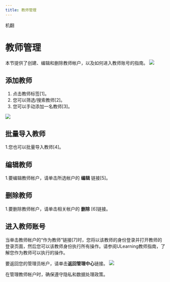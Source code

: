 ```yaml
---
title: 教师管理 
---
```



机翻
# 教师管理 

本节提供了创建、编辑和删除教师帐户，以及如何进入教师账号的指南。
![](/img/ulearning/admin/teacher01.png)
## 添加教师 
 1. 点击教师标签[1]。 
 2. 您可以筛选/搜索教师[2]。 
 3. 您可以手动添加一名教师[3]。

![](/img/ulearning/admin/teacher02.png)
## 批量导入教师
1.您也可以批量导入教师[4]。

## 编辑教师
1.要编辑教师帐户，请单击所选帐户的 **编辑** 链接[5]。

## 删除教师
1.要删除教师帐户，请单击相关帐户的 **删除** [6]链接。

## 进入教师账号
当单击教师帐户的“作为教师”链接[7]时，您将以该教师的身份登录并打开教师的登录页面，然后您可以该教师身份执行所有操作。请参阅ULearning教师指南，了解您作为教师可以执行的操作。

要返回您的管理员帐户，请单击**返回管理中心**链接。
![](/img/ulearning/admin/teacher03.png)

<Callout type="info" emoji="ℹ️"> 
    在管理教师帐户时，确保遵守隐私和数据处理政策。
</Callout>

